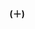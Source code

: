 <span style="font-weight:bold;{{#ifeq:{{#titleparts:{{FULLPAGENAME}}|1}}|Wikipedia:頁面存廢討論||{{#ifeq:{{#titleparts:{{FULLPAGENAME}}|1}}|Wikipedia:檔案存廢討論||background:lightgreen;color:green;}}}}">(＋)</span>'''{{{1|<span class="zhwpVoteSupport">-{支持}-</span>}}}'''<noinclude>
{{Documentation}}
</noinclude>